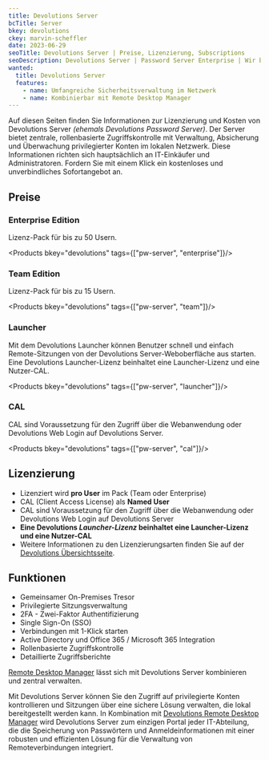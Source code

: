 ```yaml
---
title: Devolutions Server
bcTitle: Server
bkey: devolutions
ckey: marvin-scheffler
date: 2023-06-29
seoTitle: Devolutions Server | Preise, Lizenzierung, Subscriptions
seoDescription: Devolutions Server | Password Server Enterprise | Wir beraten Sie individuell zu Fragen bei Lizenzierung und Kosten.
wanted:
  title: Devolutions Server
  features:
    - name: Umfangreiche Sicherheitsverwaltung im Netzwerk
    - name: Kombinierbar mit Remote Desktop Manager
---
```




<Intro>


  Auf diesen Seiten finden Sie Informationen zur Lizenzierung und Kosten von Devolutions Server *(ehemals Devolutions Password Server)*.
  Der Server bietet zentrale, rollenbasierte Zugriffskontrolle mit Verwaltung, Absicherung und Überwachung privilegierter Konten im lokalen Netzwerk.
  Diese Informationen richten sich hauptsächlich an IT-Einkäufer und Administratoren.
  Fordern Sie mit einem Klick ein kostenloses und unverbindliches Sofortangebot an.


</Intro>

<TOC />



## Preise

### Enterprise Edition

Lizenz-Pack für bis zu 50 Usern.

<Products bkey="devolutions" tags={["pw-server", "enterprise"]}/>


### Team Edition

Lizenz-Pack für bis zu 15 Usern.

<Products bkey="devolutions" tags={["pw-server", "team"]}/>


### Launcher

Mit dem Devolutions Launcher können Benutzer schnell und einfach Remote-Sitzungen von der Devolutions Server-Weboberfläche aus starten. Eine Devolutions Launcher-Lizenz beinhaltet eine Launcher-Lizenz und eine Nutzer-CAL.

<Products bkey="devolutions" tags={["pw-server", "launcher"]}/>


### CAL

CAL sind Voraussetzung für den Zugriff über die Webanwendung oder Devolutions Web Login auf Devolutions Server.

<Products bkey="devolutions" tags={["pw-server", "cal"]}/>



## Lizenzierung

<ArrowList>

- Lizenziert wird **pro User** im Pack (Team oder Enterprise)
- CAL (Client Access License) als **Named User**
- CAL sind Voraussetzung für den Zugriff über die Webanwendung oder Devolutions Web Login auf Devolutions Server
- **Eine Devolutions *Launcher-Lizenz* beinhaltet eine Launcher-Lizenz und eine Nutzer-CAL**
- Weitere Informationen zu den Lizenzierungsarten finden Sie auf der [Devolutions Übersichtsseite](/hersteller/devolutions/#lizenzierungsarten).

</ArrowList>

<GetInTouch />

## Funktionen

<ArrowList>

 - Gemeinsamer On-Premises Tresor
 - Privilegierte Sitzungsverwaltung
 - 2FA - Zwei-Faktor Authentifizierung
 - Single Sign-On (SSO)
 - Verbindungen mit 1-Klick starten
 - Active Directory und Office 365 / Microsoft 365 Integration
 - Rollenbasierte Zugriffskontrolle
 - Detaillierte Zugriffsberichte

</ArrowList>

<Info>

[Remote Desktop Manager](/hersteller/devolutions/remote-desktop-manager/) lässt sich mit Devolutions Server kombinieren und zentral verwalten.


Mit Devolutions Server können Sie den Zugriff auf privilegierte Konten kontrollieren und Sitzungen über eine sichere Lösung verwalten, die lokal bereitgestellt werden kann.
In Kombination mit [Devolutions Remote Desktop Manager](/hersteller/devolutions/remote-desktop-manager/) wird Devolutions Server zum einzigen Portal jeder IT-Abteilung, die die Speicherung von Passwörtern und Anmeldeinformationen mit einer robusten und effizienten Lösung für die Verwaltung von Remoteverbindungen integriert.


</Info>
